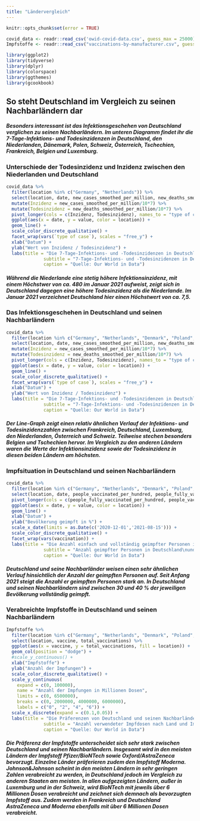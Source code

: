 ```yaml
---
title: "Ländervergleich"
---
```


```r
knitr::opts_chunk$set(error = TRUE)
```

```r
covid_data <- readr::read_csv('owid-covid-data.csv', guess_max = 25000) 
Impfstoffe <- readr::read_csv("vaccinations-by-manufacturer.csv", guess_max = 75000)
```

```r
library(ggplot2)
library(tidyverse)
library(dplyr)
library(colorspace)
library(ggthemes)
library(gcookbook)
```

## So steht Deutschland im Vergleich zu seinen Nachbarländern dar

##### Besonders interessant ist das Infektionsgeschehen von Deutschland verglichen zu seinen Nachbarländern. Im unteren Diagramm findet ihr die 7-Tage-Infektions- und Todesinzidenzen in Deutschland, den Niederlanden, Dänemark, Polen, Schweiz, Österreich, Tschechien, Frankreich, Belgien und Luxemburg.

### Unterschiede der Todesinzidenz und Inzidenz zwischen den Niederlanden und Deutschland

```r
covid_data %>%
  filter(location %in% c("Germany", "Netherlands")) %>%
  select(location, date, new_cases_smoothed_per_million, new_deaths_smoothed_per_million) %>%
  mutate(Inzidenz = new_cases_smoothed_per_million/10*7) %>%
  mutate(Todesinzidenz = new_deaths_smoothed_per_million/10*7) %>%
  pivot_longer(cols = c(Inzidenz, Todesinzidenz), names_to = "type of case") %>%
  ggplot(aes(x = date, y = value, color = location)) +
  geom_line() +
  scale_color_discrete_qualitative() +
  facet_wrap(vars(`type of case`), scales = "free_y") +
  xlab("Datum") +
  ylab("Wert von Inzidenz / Todesinzidenz") +
  labs(title = "Die 7-Tage-Infektions- und -Todesinzidenzen in Deutschland\nund den Niederlanden unterscheiden sich teilweise erheblich",
              subtitle = "7-Tage-Infektions- und -Todesinzidenzen in Deutschland\nund den Niederlanden nach Datum",
              caption = "Quelle: Our World in Data")
```

##### Während die Niederlande eine stetig höhere Infektionsinzidenz, mit einem Höchstwer von ca. 480 im Januar 2021 aufweist, zeigt sich in Deutschland dagegen eine höhere Todesinzidenz als die Niederlande. Im Januar 2021 verzeichnet Deutschland hier einen Höchstwert von ca. 7,5.

### Das Infektionsgeschehen in Deutschland und seinen Nachbarländern

```r
covid_data %>%
  filter(location %in% c("Germany", "Netherlands", "Denmark", "Poland", "Switzerland", "Austria", "Czechia", "France", "Belgium", "Luxembourg")) %>%
  select(location, date, new_cases_smoothed_per_million, new_deaths_smoothed_per_million) %>%
  mutate(Inzidenz = new_cases_smoothed_per_million/10*7) %>%
  mutate(Todesinzidenz = new_deaths_smoothed_per_million/10*7) %>%
  pivot_longer(cols = c(Inzidenz, Todesinzidenz), names_to = "type of case") %>%
  ggplot(aes(x = date, y = value, color = location)) +
  geom_line() +
  scale_color_discrete_qualitative() +
  facet_wrap(vars(`type of case`), scales = "free_y") +
  xlab("Datum") +
  ylab("Wert von Inzidenz / Todesinzidenz") +
  labs(title = "Die 7-Tage-Infektions- und -Todesinzidenzen in Deutschland\nund seinen Nachbarländern unterscheiden sich teilweise erheblich",
              subtitle = "7-Tage-Infektions- und -Todesinzidenzen in Deutschland\nund den seinen Nachbarländern nach Datum",
              caption = "Quelle: Our World in Data")
```

##### Der Line-Graph zeigt einen relativ ähnlichen Verlauf der Infektions- und Todesinzidenzzahlen zwischen Frankreich, Deutschland, Luxemburg, den Niederlanden, Österreich und Schweiz. Teilweise stechen besonders Belgien und Tschechien hervor. Im Vergleich zu den anderen Ländern waren die Werte der Infektionsinzidenz sowie der Todesinzidenz in diesen beiden Ländern am höchsten.

### Impfsituation in Deutschland und seinen Nachbarländern

```r
covid_data %>%
  filter(location %in% c("Germany", "Netherlands", "Denmark", "Poland", "Switzerland", "Austria", "Czechia", "France", "Belgium", "Luxembourg")) %>%
  select(location, date, people_vaccinated_per_hundred, people_fully_vaccinated_per_hundred) %>%
  pivot_longer(cols = c(people_fully_vaccinated_per_hundred, people_vaccinated_per_hundred), names_to = "vaccination") %>%
  ggplot(aes(x = date, y = value, color = location)) +
  geom_line() +
  xlab("Datum") +
  ylab("Bevölkerung geimpft in %") +
  scale_x_date(limits = as.Date(c('2020-12-01','2021-08-15'))) +
  scale_color_discrete_qualitative() +
  facet_wrap(vars(vaccination)) +
  labs(title = "Die Anzahl einfach und vollständig geimpfter Personen in Deutschland\nund seinen Nachbarländern steigt seit Anfang des Jahres 2021 stark an",
              subtitle = "Anzahl geimpfter Personen in Deutschland\nund seinen Nachbarländern nach Datum",
              caption = "Quelle: Our World in Data")
```
##### Deutschland und seine Nachbarländer weisen einen sehr ähnlichen Verlauf hinsichtlich der Anzahl der geimpften Personen auf. Seit Anfang 2021 steigt die Anzahl er geimpften Personen stark an. In Deutschland und seinen Nachbarländern sind zwischen 30 und 40 % der jeweiligen Bevölkerung vollständig geimpft.

### Verabreichte Impfstoffe in Deutschland und seinen Nachbarländern

```r
Impfstoffe %>%
  filter(location %in% c("Germany", "Netherlands", "Denmark", "Poland", "Switzerland", "Austria", "Czechia", "France", "Belgium", "Luxembourg")) %>%
  select(location, vaccine, total_vaccinations) %>%
  ggplot(aes(x = vaccine, y = total_vaccinations, fill = location)) +
  geom_col(position = "dodge") +
  #scale_y_continuous() +
  xlab("Impfstoffe") +
  ylab("Anzahl der Impfungen") +
  scale_color_discrete_qualitative() +
  scale_y_continuous(
    expand = c(0, 100000),
    name = "Anzahl der Impfungen in Millionen Dosen",
    limits = c(0, 6500000),
    breaks = c(0, 2000000, 4000000, 6000000),
    labels = c("0", "2", "4", "6")) +
  scale_x_discrete(expand = c(0.1,0.05)) +
  labs(title = "Die Präferenzen von Deutschland und seinen Nachbarländern für genutzte\nImpfstoffe unterscheidet sich teil stark",
              subtitle = "Anzahl verwendeter Impfdosen nach Land und Impfstoff-Hersteller",
              caption = "Quelle: Our World in Data")
```

##### Die Präferenz der Impfstoffe unterscheidet sich sehr stark zwischen Deutschland und seinen Nachbarländern. Insgesamt wird in den meisten Ländern der Impfstoff Pfizer/BioNTech sowie Oxford/AstraZeneca bevorzugt. Einzelne Länder präferieren zudem den Impfstoff Moderna. Johnson&Johnson scheint in den meisten Ländern in sehr geringen Zahlen verabreicht zu werden, in Deutschland jedoch im Vergleich zu anderen Staaten am meisten. In allen aufgezeigten Ländern, außer in Luxemburg und in der Schweiz, wird BioNTech mit jeweils über 6 Millionen Dosen verabreicht und zeichnet sich demnach als bevorzugten Impfstoff aus. Zudem werden in Frankreich und Deutschland AstraZeneca und Moderna ebenfalls mit über 6 Millionen Dosen verabreicht.
